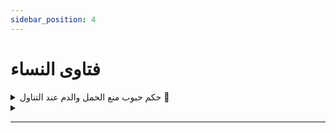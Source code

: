 ```yaml
---
sidebar_position: 4
---
```


# فتاوى النساء

<details>
<summary style={{fontWeight: "bold"}}>
حكم حبوب منع الحمل والدم عند التناول 📃
</summary>

**سؤال:** أثابكم الله, أخت تسأل تقول ابتليت بمرض في رحيمها سبب له اضطرابا في نزول الدم في غير وقت العادة ووصف لها الدواء.وهو حبوب منع الحيض مطلقا وأحيانا تنزل عليها بعض القطرات. فما حكمها؟ وما تأثيرها على الصيام؟

**جواب**: أولا تناول المرأة لحبوب منع الحمل التي تمنع الحيض لا ينبغي أن تتساهل فيه نساء المؤمنين. فإن هذه الحبوب لها مضار.وتؤدي إلى اضطرابات هرمونية خطيرة. وقد تسبب السرطان وتسبب ظهور الشعر في أماكن لا يظهر فيها الشعر في العادة في المرأة وغير ذلك من الأضرار. وإذا احتاجت المرأة أن تتناولها ولا سيما لأول مرة فليكن ذلك بمراجعة الطبيبة المختصة وإجراء الفحصات اللازمة. ولا شك أن الاستمرار على تناولها يضر المرأة. ولا يجوز للمسلم أن يفعل ما يضره. فإن من كمال ديننا انه حرم على الإنسان أن يفعل ما يضره أو يضر غيره كما قال النبي صلى الله عليه وسلم "لا ضرر ولا ضرار". فلا ينبغي لها أن تتناول هذه الحبوب دائما بنصائح الناس وإنما تراجع الطبيبة التي تجري الفحصات وتقدر المصالح والمفاسد من الناحية الطبية وتفعل ما توصي به الطبيبة الماهرة الحادقة. واما ما ذكرته هذه الأخت من أنه مع تناولها الحبوب تنزل عليها قطرات من الدم ولا تدري هل هي حيض أو لا. فنقول إن كان ل حيضها وقت معلوم من الشهر فما نزل في وقت الحيض فهو حيض ولو كانت تتناول الحبوب ما دام أنه في زمن حيضها فهو حيض ولو قطرات. وإن كان في غير وقت حيضها المعتاد ولم تكن فيه صفات الحيض المعلومة فإنه لا يكون حيضا. أما إن كانت فيه صفات الحيض المعلومة فهو حيض. أما إذا كانت مضطربة الدورة ليس لحيضها وقت محدد في الشهر فإنها تنظر في الصفات. فإن كانت صفاته صفات الحيض فهو حيض. وإن لم تكن صفات الحيض فهو دم فساد وتعب وإرهاق. لا يمنعها من شيء

</details>

<details>
<summary style={{fontWeight: "bold"}}>
</summary>
</details>

---